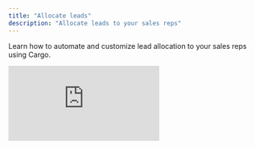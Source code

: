 ```yaml
---
title: "Allocate leads"
description: "Allocate leads to your sales reps"
---
```


Learn how to automate and customize lead allocation to your sales reps using Cargo.

<iframe className="w-full aspect-video rounded-xl" src="https://www.youtube.com/embed/5FPvlxMg9gI" title="Allocate leads in Cargo" frameBorder="0" allow="accelerometer; autoplay; clipboard-write; encrypted-media; gyroscope; picture-in-picture" allowFullScreen />

## What is lead allocation?

Lead allocation is the process of assigning incoming leads to the right sales reps, teams, or territories. Getting this right is critical for maximizing speed-to-lead, rep productivity, and conversion rates.

Cargo lets you automate lead allocation using custom rules and real-time data—so every lead goes to the best possible owner, instantly.

## Use cases

- **Territory-based routing:** Assign leads based on geography, company size, or industry.
- **Round robin:** Distribute leads evenly across your team to ensure fair workload.
- **Priority assignment:** Route high-value or urgent leads to your top performers.
- **Custom logic:** Use any data point or business rule to create your own allocation strategy.

Cargo makes it easy to adapt your lead allocation process as your team and business needs evolve.
